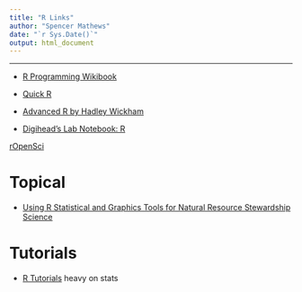 ```yaml
---
title: "R Links"
author: "Spencer Mathews"
date: "`r Sys.Date()`"
output: html_document
---
```


---


- [R Programming Wikibook](https://en.wikibooks.org/wiki/R_Programming)

- [Quick R](http://www.statmethods.net)

- [Advanced R by Hadley Wickham](http://adv-r.had.co.nz)

- [Digihead's Lab Notebook: R](http://digitheadslabnotebook.blogspot.com/p/r.html)





[rOpenSci](https://ropensci.org)



# Topical

- [Using R Statistical and Graphics Tools for Natural Resource Stewardship Science](https://science.nature.nps.gov/im/datamgmt/statistics/r/index.cfm)



# Tutorials

- [R Tutorials](http://ww2.coastal.edu/kingw/statistics/R-tutorials/) heavy on stats
